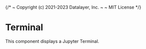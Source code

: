 {/*
  ~ Copyright (c) 2021-2023 Datalayer, Inc.
  ~
  ~ MIT License
*/}


<Meta of={TerminalStories} />

# Terminal

This component displays a Jupyter Terminal.

<Canvas of={TerminalStories.Default} />
